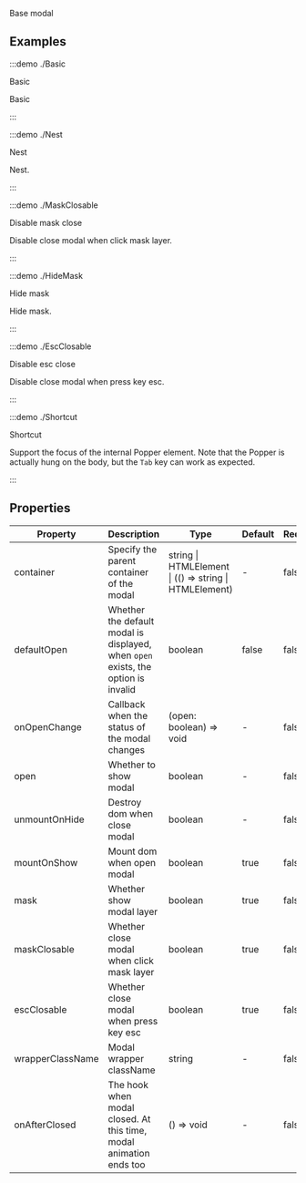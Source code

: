 Base modal

## Examples

:::demo ./Basic

Basic

Basic

:::

:::demo ./Nest

Nest

Nest.

:::

:::demo ./MaskClosable

Disable mask close

Disable close modal when click mask layer.

:::

:::demo ./HideMask

Hide mask

Hide mask.

:::

:::demo ./EscClosable

Disable esc close

Disable close modal when press key esc.

:::

:::demo ./Shortcut

Shortcut

Support the focus of the internal Popper element. Note that the Popper is actually hung on the body, but the `Tab` key can work as expected.

:::

## Properties

| Property | Description | Type | Default | Require |
| --- | --- | --- | --- | --- |
| container | Specify the parent container of the modal | string \| HTMLElement \| (() => string \| HTMLElement) | - | false |
| defaultOpen | Whether the default modal is displayed, when `open` exists, the option is invalid | boolean | false | false |
| onOpenChange | Callback when the status of the modal changes | (open: boolean) => void | - | false |
| open | Whether to show modal | boolean | - | false |
| unmountOnHide | Destroy dom when close modal | boolean | - | false |
| mountOnShow | Mount dom when open modal | boolean | true | false |
| mask | Whether show modal layer | boolean | true | false |
| maskClosable | Whether close modal when click mask layer | boolean | true | false |
| escClosable | Whether close modal when press key esc | boolean | true | false |
| wrapperClassName | Modal wrapper className | string | - | false |
| onAfterClosed | The hook when modal closed. At this time, modal animation ends too | () => void | - | false |
